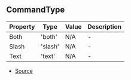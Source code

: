 ## CommandType


| Property | Type | Value | Description |
| ----------- | ----------- | ----------- | ----------- |
| Both | 'both' | N/A | - |
| Slash | 'slash' | N/A | - |
| Text | 'text' | N/A | - |


- [Source](https://github.com/DuroCodes/spark/blob/04409d0/packages/handler/src/types/command.ts#L10)